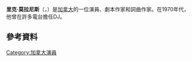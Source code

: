{{Infobox person
| name         = Rick Moranis 
| image        = Rick Moranis at the 62nd Academy Awards.jpg
| caption      = 
| birth_name   = Frederick Allan Moranis
| birth_date   = {{Birth date and age|1953|4|18}}
| birth_place  = 加拿大[[安大略省|安大略省]][[多倫多|多倫多]]
| other_names  = Richard Moranis
| occupation   = 演員，喜劇演員，劇本作家
| years_active = 1976–現在
| spouse       = {{marriage|Ann Belsky|1986|1991|reason=妻子過世}}<ref>{{cite web|last1=Bloom|first1=Nate|title=Jewz in the Newz|url=http://www.jewishworldreview.com/0713/jewz_newz070113.php3|website=JewishWorldReview.com|publisher=Jewish World Review|accessdate=30 December 2015|ref=JWR}}</ref>
| children     = 2
| website      = {{URL|http://www.rickmoranis.com}}
}}
'''里克·莫拉尼斯'''（{{lang-en|Frederick Allan "Rick" Moranis}}，{{bd|1953年|4月18日}}）是[[加拿大|加拿大]]的一位演員、劇本作家和詞曲作家。在1970年代，他曾在許多電台擔任DJ。
==參考資料==
{{Reflist}}
[[Category:加拿大演員|Category:加拿大演員]]